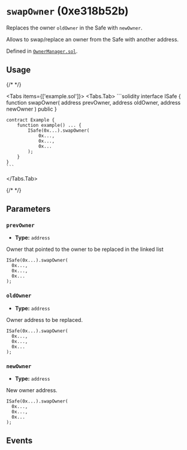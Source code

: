 

<LegacyCallout />

# `swapOwner` (0xe318b52b)



Replaces the owner `oldOwner` in the Safe with `newOwner`.

Allows to swap/replace an owner from the Safe with another address.
<OnlySafeTxCallout />




Defined in [`OwnerManager.sol`](https://github.com/safe-global/safe-smart-account/tree/v1.3.0/contracts/base/OwnerManager.sol#L94).


## Usage

{/* <!-- vale off --> */}

<Tabs items={['example.sol']}>
  <Tabs.Tab>
    ```solidity
    interface ISafe {
        function swapOwner(
            address prevOwner,
            address oldOwner,
            address newOwner
        ) public
    }

    contract Example {
        function example() ... {
            ISafe(0x...).swapOwner(
                0x...,
                0x...,
                0x...
            );
        }
    }
    ```
  </Tabs.Tab>
</Tabs>

{/* <!-- vale on --> */}



## Parameters

### `prevOwner`

  - **Type:** `address`

  Owner that pointed to the owner to be replaced in the linked list

  ```solidity focus=2
  ISafe(0x...).swapOwner(
    0x...,
    0x...,
    0x...
  );
  ```


### `oldOwner`

  - **Type:** `address`

  Owner address to be replaced.

  ```solidity focus=3
  ISafe(0x...).swapOwner(
    0x...,
    0x...,
    0x...
  );
  ```


### `newOwner`

  - **Type:** `address`

  New owner address.

  ```solidity focus=4
  ISafe(0x...).swapOwner(
    0x...,
    0x...,
    0x...
  );
  ```




## Events

<RemovedOwner />
<AddedOwner />


